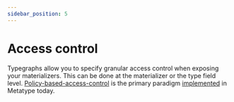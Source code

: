```yaml
---
sidebar_position: 5
---
```


# Access control

Typegraphs allow you to specify granular access control when exposing your materializers.
This can be done at the materializer or the type field level.
[Policy-based-access-control](https://csrc.nist.gov/glossary/term/policy_based_access_control) is the primary paradigm [implemented](/docs/reference/policies) in Metatype today.
